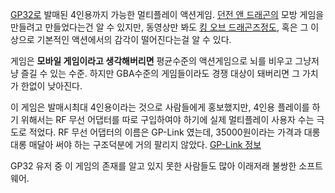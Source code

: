 {{{#!html
<object width="425" height="344"><param name="movie" value="http://www.youtube.com/v/O0pJJmp1xN4&hl=ko&fs=1"></param><param name="allowFullScreen" value="true"></param><param name="allowscriptaccess" value="always"></param><embed src="http://www.youtube.com/v/O0pJJmp1xN4&hl=ko&fs=1" type="application/x-shockwave-flash" allowscriptaccess="always" allowfullscreen="true" width="425" height="344"></embed></object>
}}}


[[GP32]]로 발매된 4인용까지 가능한 멀티플레이 액션게임.
[[던전 앤 드래곤]]의 모방 게임을 만들려고 만들었다는건 알 수 있지만, 동영상만 봐도 [[킹 오브 드래곤즈]]정도, 혹은 그 이상으로 기본적인 액션에서의 감각이 떨어진다는걸 알 수 있다.

게임은 '''모바일 게임이라고 생각해버리면''' 평균수준의 액션게임으로 뇌를 비우고 그냥저냥 즐길 수 있는 수준. 하지만 GBA수준의 게임들이라도 경쟁 대상이 돼버리면 그 가치가 한없이 낮아진다.

이 게임은 발매시최대 4인용이라는 것으로 사람들에게 홍보했지만, 4인용 플레이를 하기 위해서는 RF 무선 어댑터를 따로 구입하여야 하기에 실제 멀티플레이 사용자 수는 극도로 적었다. RF 무선 어댑터의 이름은 GP-Link 였는데, 35000원이라는 가격과 대롱대롱 매달아 써야 하는 구조덕분에 거의 팔리지 않았다. [http://game.donga.com/13922/ GP-Link 정보]

GP32 유저 중 이 게임의 존재를 알고 있지 못한 사람들도 많아 이래저래 불쌍한 소프트웨어.
